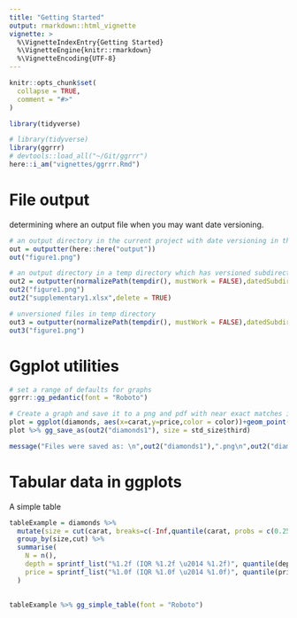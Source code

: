 ```yaml
---
title: "Getting Started"
output: rmarkdown::html_vignette
vignette: >
  %\VignetteIndexEntry{Getting Started}
  %\VignetteEngine{knitr::rmarkdown}
  %\VignetteEncoding{UTF-8}
---
```


```r
knitr::opts_chunk$set(
  collapse = TRUE,
  comment = "#>"
)

library(tidyverse)
```

```r
# library(tidyverse)
library(ggrrr)
# devtools::load_all("~/Git/ggrrr")
here::i_am("vignettes/ggrrr.Rmd")
```

# File output

determining where an output file when you may want date versioning.

```r

# an output directory in the current project with date versioning in the filename itself
out = outputter(here::here("output"))
out("figure1.png")

# an output directory in a temp directory which has versioned subdirectories
out2 = outputter(normalizePath(tempdir(), mustWork = FALSE),datedSubdirectory = TRUE)
out2("figure1.png")
out2("supplementary1.xlsx",delete = TRUE)

# unversioned files in temp directory
out3 = outputter(normalizePath(tempdir(), mustWork = FALSE),datedSubdirectory = FALSE,datedFile = FALSE)
out3("figure1.png")


```

# Ggplot utilities

```r

# set a range of defaults for graphs
ggrrr::gg_pedantic(font = "Roboto")

# Create a graph and save it to a png and pdf with near exact matches in output layout and to fit in a third A4 page
plot = ggplot(diamonds, aes(x=carat,y=price,color = color))+geom_point()+annotate("label",x=2,y=10000,label="Hello")+labs(tag = "A")
plot %>% gg_save_as(out2("diamonds1"), size = std_size$third)

message("Files were saved as: \n",out2("diamonds1"),".png\n",out2("diamonds1"),".pdf")

```

# Tabular data in ggplots

A simple table

```r
tableExample = diamonds %>% 
  mutate(size = cut(carat, breaks=c(-Inf,quantile(carat, probs = c(0.25,0.75)),Inf), labels=c("small","medium","large")) %>% as.factor()) %>%
  group_by(size,cut) %>%
  summarise(
    N = n(),
    depth = sprintf_list("%1.2f (IQR %1.2f \u2014 %1.2f)", quantile(depth,c(0.5,0.25,0.75))),
    price = sprintf_list("%1.0f (IQR %1.0f \u2014 %1.0f)", quantile(price,c(0.5,0.25,0.75)))
  )
  

tableExample %>% gg_simple_table(font = "Roboto")
```

